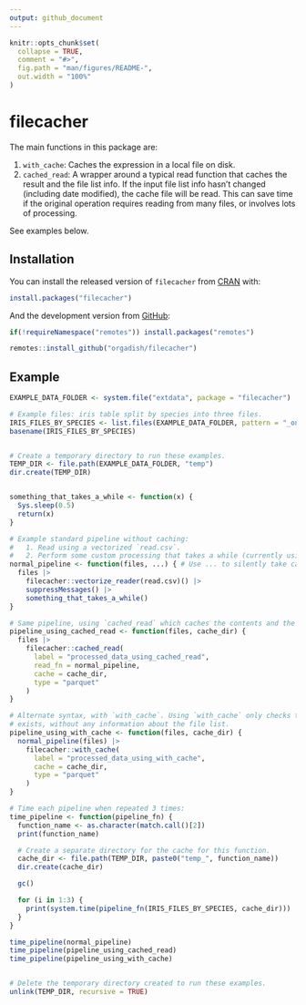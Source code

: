 ```yaml
---
output: github_document
---
```


<!-- README.md is generated from README.Rmd. Please edit that file -->

```r
knitr::opts_chunk$set(
  collapse = TRUE,
  comment = "#>",
  fig.path = "man/figures/README-",
  out.width = "100%"
)
```

# filecacher

<!-- badges: start -->

<!-- badges: end -->

The main functions in this package are:

   1. `with_cache`: Caches the expression in a local file on disk.
   1. `cached_read`: A wrapper around a typical read function that caches the result and the file list info. If the input file list info hasn't changed (including date modified), the cache file will be read. This can save time if the original operation requires reading from many files, or involves lots of processing.


See examples below.

## Installation

You can install the released version of `filecacher` from
[CRAN](https://cran.r-project.org/package=filecacher) with:

``` r
install.packages("filecacher")
```

And the development version from [GitHub](https://github.com/orgadish/filecacher):

``` r
if(!requireNamespace("remotes")) install.packages("remotes")

remotes::install_github("orgadish/filecacher")
```

## Example

```r
EXAMPLE_DATA_FOLDER <- system.file("extdata", package = "filecacher")

# Example files: iris table split by species into three files.
IRIS_FILES_BY_SPECIES <- list.files(EXAMPLE_DATA_FOLDER, pattern = "_only[.]csv$", full.names = TRUE)
basename(IRIS_FILES_BY_SPECIES)


# Create a temporary directory to run these examples.
TEMP_DIR <- file.path(EXAMPLE_DATA_FOLDER, "temp")
dir.create(TEMP_DIR)


something_that_takes_a_while <- function(x) {
  Sys.sleep(0.5)
  return(x)
}

# Example standard pipeline without caching:
#   1. Read using a vectorized `read.csv`.
#   2. Perform some custom processing that takes a while (currently using sleep as an example).
normal_pipeline <- function(files, ...) { # Use ... to silently take cache_dir below.
  files |>
    filecacher::vectorize_reader(read.csv)() |>
    suppressMessages() |>
    something_that_takes_a_while()
}

# Same pipeline, using `cached_read` which caches the contents and the file info for checking later:
pipeline_using_cached_read <- function(files, cache_dir) {
  files |>
    filecacher::cached_read(
      label = "processed_data_using_cached_read",
      read_fn = normal_pipeline,
      cache = cache_dir,
      type = "parquet"
    )
}

# Alternate syntax, with `with_cache`. Using `with_cache` only checks that the cache file
# exists, without any information about the file list.
pipeline_using_with_cache <- function(files, cache_dir) {
  normal_pipeline(files) |>
    filecacher::with_cache(
      label = "processed_data_using_with_cache",
      cache = cache_dir,
      type = "parquet"
    )
}

# Time each pipeline when repeated 3 times:
time_pipeline <- function(pipeline_fn) {
  function_name <- as.character(match.call()[2])
  print(function_name)

  # Create a separate directory for the cache for this function.
  cache_dir <- file.path(TEMP_DIR, paste0("temp_", function_name))
  dir.create(cache_dir)

  gc()

  for (i in 1:3) {
    print(system.time(pipeline_fn(IRIS_FILES_BY_SPECIES, cache_dir)))
  }
}

time_pipeline(normal_pipeline)
time_pipeline(pipeline_using_cached_read)
time_pipeline(pipeline_using_with_cache)


# Delete the temporary directory created to run these examples.
unlink(TEMP_DIR, recursive = TRUE)
```
